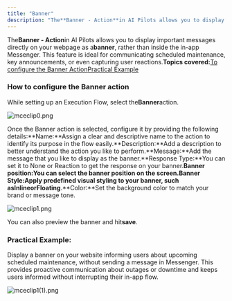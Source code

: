 ```yaml
---
title: "Banner"
description: "The**Banner - Action**in AI Pilots allows you to display important messages directly on your webpage as a**banner**, rather than inside the in-app Mes..."
---
```


The**Banner - Action**in AI Pilots allows you to display important messages directly on your webpage as a**banner**, rather than inside the in-app Messenger. This feature is ideal for communicating scheduled maintenance, key announcements, or even capturing user reactions.**Topics covered:**[To configure the Banner Action](https://support.salesmate.io/hc/en-us/articles/45880093750937-Banner#h_01JFB84RHPMPZ2NG0171X91QT9)[Practical Example](https://support.salesmate.io/hc/en-us/articles/45880093750937-Banner#h_01JWDRW3HX2HHVDS29P7YVZRDJ)

### How to configure the Banner action

While setting up an Execution Flow, select the**Banner**action.

![mceclip0.png](./images/mceclip0-2.png)

 Once the Banner action is selected, configure it by providing the following details:**Name:**Assign a clear and descriptive name to the action to identify its purpose in the flow easily.**Description:**Add a description to better understand the action you like to perform.**Message:**Add the message that you like to display as the banner.**Response Type:**You can set it to None or Reaction to get the response on your banner.**Banner position:**You can select the banner position on the screen.**Banner Style:**Apply predefined visual styling to your banner, such as**Inline**or**Floating**.**Color:**Set the background color to match your brand or message tone.

![mceclip1.png](./images/mceclip1.png)

You can also preview the banner and hit**save**.

### Practical Example:

Display a banner on your website informing users about upcoming scheduled maintenance, without sending a message in Messenger. This provides proactive communication about outages or downtime and keeps users informed without interrupting their in-app flow.

![mceclip1(1).png](./images/mceclip11.png)
